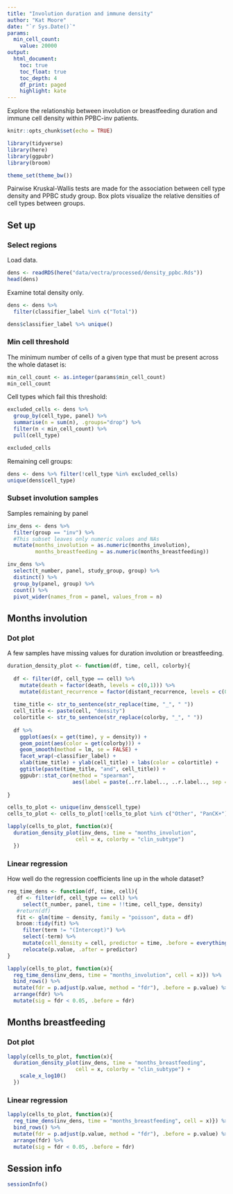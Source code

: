 ```yaml
---
title: "Involution duration and immune density"
author: "Kat Moore"
date: "`r Sys.Date()`"
params:
  min_cell_count:
    value: 20000
output: 
  html_document:
    toc: true
    toc_float: true
    toc_depth: 4
    df_print: paged
    highlight: kate
---
```


Explore the relationship between involution or breastfeeding duration and immune cell density within PPBC-inv patients.

```r
knitr::opts_chunk$set(echo = TRUE)
```

```r
library(tidyverse)
library(here)
library(ggpubr)
library(broom)

theme_set(theme_bw())
```

Pairwise Kruskal-Wallis tests are made for the association between cell type density and PPBC study group. Box plots visualize the relative densities of cell types between groups.

## Set up

### Select regions

Load data.

```r
dens <- readRDS(here("data/vectra/processed/density_ppbc.Rds"))
head(dens)
```

Examine total density only.

```r
dens <- dens %>%
  filter(classifier_label %in% c("Total"))

dens$classifier_label %>% unique()
```

### Min cell threshold

The minimum number of cells of a given type that must be present across the whole dataset is:

```r
min_cell_count <- as.integer(params$min_cell_count)
min_cell_count
```

Cell types which fail this threshold:

```r
excluded_cells <- dens %>%
  group_by(cell_type, panel) %>%
  summarise(n = sum(n), .groups="drop") %>%
  filter(n < min_cell_count) %>%
  pull(cell_type)

excluded_cells
```

Remaining cell groups:

```r
dens <- dens %>% filter(!cell_type %in% excluded_cells)
unique(dens$cell_type)
```

### Subset involution samples

Samples remaining by panel

```r
inv_dens <- dens %>%
  filter(group == "inv") %>%
  #This subset leaves only numeric values and NAs
  mutate(months_involution = as.numeric(months_involution),
         months_breastfeeding = as.numeric(months_breastfeeding))

inv_dens %>%
  select(t_number, panel, study_group, group) %>%
  distinct() %>%
  group_by(panel, group) %>%
  count() %>%
  pivot_wider(names_from = panel, values_from = n)
```

## Months involution

### Dot plot

A few samples have missing values for duration involution or breastfeeding.

```r
duration_density_plot <- function(df, time, cell, colorby){
  
  df <- filter(df, cell_type == cell) %>%
    mutate(death = factor(death, levels = c(0,1))) %>%
    mutate(distant_recurrence = factor(distant_recurrence, levels = c(0,1)))
  
  time_title <- str_to_sentence(str_replace(time, "_", " "))
  cell_title <- paste(cell, "density")
  colortitle <- str_to_sentence(str_replace(colorby, "_", " "))
  
  df %>%
    ggplot(aes(x = get(time), y = density)) +
    geom_point(aes(color = get(colorby))) +
    geom_smooth(method = lm, se = FALSE) +
    facet_wrap(~classifier_label) +
    xlab(time_title) + ylab(cell_title) + labs(color = colortitle) +
    ggtitle(paste(time_title, "and", cell_title)) +
    ggpubr::stat_cor(method = "spearman",
                     aes(label = paste(..rr.label.., ..r.label.., sep = "~`,`~")))
  
}

cells_to_plot <- unique(inv_dens$cell_type)
cells_to_plot <- cells_to_plot[!cells_to_plot %in% c("Other", "PanCK+")]

lapply(cells_to_plot, function(x){
  duration_density_plot(inv_dens, time = "months_involution",
                      cell = x, colorby = "clin_subtype")
  })
```

### Linear regression

How well do the regression coefficients line up in the whole dataset?

```r
reg_time_dens <- function(df, time, cell){
   df <- filter(df, cell_type == cell) %>%
     select(t_number, panel, time = !!time, cell_type, density)
   #return(df)
   fit <- glm(time ~ density, family = "poisson", data = df)
   broom::tidy(fit) %>%
     filter(term != "(Intercept)") %>%
     select(-term) %>%
     mutate(cell_density = cell, predictor = time, .before = everything()) %>%
     relocate(p.value, .after = predictor)
}

lapply(cells_to_plot, function(x){
  reg_time_dens(inv_dens, time = "months_involution", cell = x)}) %>%
  bind_rows() %>%
  mutate(fdr = p.adjust(p.value, method = "fdr"), .before = p.value) %>%
  arrange(fdr) %>%
  mutate(sig = fdr < 0.05, .before = fdr)
```

## Months breastfeeding

### Dot plot

```r
lapply(cells_to_plot, function(x){
  duration_density_plot(inv_dens, time = "months_breastfeeding",
                      cell = x, colorby = "clin_subtype") +
    scale_x_log10()
  })
```

### Linear regression

```r
lapply(cells_to_plot, function(x){
  reg_time_dens(inv_dens, time = "months_breastfeeding", cell = x)}) %>%
  bind_rows() %>%
  mutate(fdr = p.adjust(p.value, method = "fdr"), .before = p.value) %>%
  arrange(fdr) %>%
  mutate(sig = fdr < 0.05, .before = fdr)
```

## Session info

```r
sessionInfo()
```
